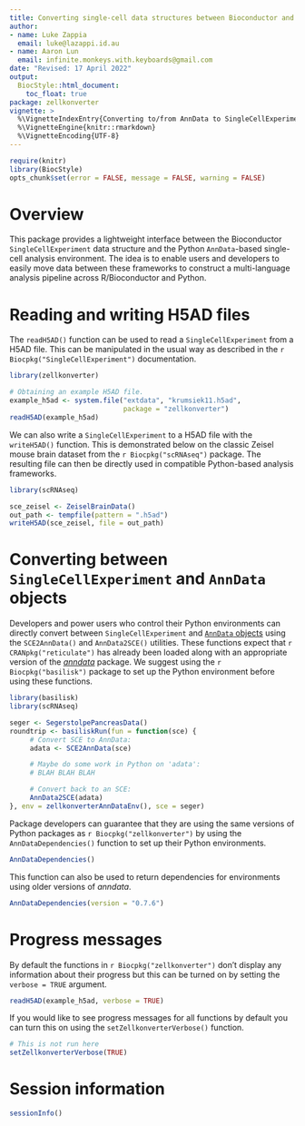 ```yaml
---
title: Converting single-cell data structures between Bioconductor and Python
author: 
- name: Luke Zappia
  email: luke@lazappi.id.au
- name: Aaron Lun
  email: infinite.monkeys.with.keyboards@gmail.com
date: "Revised: 17 April 2022"
output:
  BiocStyle::html_document:
    toc_float: true
package: zellkonverter 
vignette: >
  %\VignetteIndexEntry{Converting to/from AnnData to SingleCellExperiments}
  %\VignetteEngine{knitr::rmarkdown}
  %\VignetteEncoding{UTF-8}    
---
```


```r
require(knitr)
library(BiocStyle)
opts_chunk$set(error = FALSE, message = FALSE, warning = FALSE)
```

Overview
========

This package provides a lightweight interface between the Bioconductor
`SingleCellExperiment` data structure and the Python `AnnData`-based single-cell
analysis environment. The idea is to enable users and developers to easily move
data between these frameworks to construct a multi-language analysis pipeline
across R/Bioconductor and Python.

Reading and writing H5AD files
==============================

The `readH5AD()` function can be used to read a `SingleCellExperiment` from a
H5AD file. This can be manipulated in the usual way as described in the
`r Biocpkg("SingleCellExperiment")` documentation.

```r
library(zellkonverter)

# Obtaining an example H5AD file.
example_h5ad <- system.file("extdata", "krumsiek11.h5ad",
                            package = "zellkonverter")
readH5AD(example_h5ad)
```

We can also write a `SingleCellExperiment` to a H5AD file with the
`writeH5AD()` function. This is demonstrated below on the classic Zeisel mouse
brain dataset from the `r Biocpkg("scRNAseq")` package. The resulting file can
then be directly used in compatible Python-based analysis frameworks.

```r
library(scRNAseq)

sce_zeisel <- ZeiselBrainData()
out_path <- tempfile(pattern = ".h5ad")
writeH5AD(sce_zeisel, file = out_path)
```

Converting between `SingleCellExperiment` and `AnnData` objects
===============================================================

Developers and power users who control their Python environments can directly
convert between `SingleCellExperiment` and
[`AnnData` objects](https://anndata.readthedocs.io/en/stable/) using the
`SCE2AnnData()` and `AnnData2SCE()` utilities. These functions expect that
`r CRANpkg("reticulate")` has already been loaded along with an appropriate
version of the [_anndata_](https://pypi.org/project/anndata/) package. We
suggest using the `r Biocpkg("basilisk")` package to set up the Python
environment before using these functions.

```r
library(basilisk)
library(scRNAseq)

seger <- SegerstolpePancreasData()
roundtrip <- basiliskRun(fun = function(sce) {
     # Convert SCE to AnnData:
     adata <- SCE2AnnData(sce)

     # Maybe do some work in Python on 'adata':
     # BLAH BLAH BLAH

     # Convert back to an SCE:
     AnnData2SCE(adata)
}, env = zellkonverterAnnDataEnv(), sce = seger)
```

Package developers can guarantee that they are using the same versions of Python
packages as `r Biocpkg("zellkonverter")` by using the `AnnDataDependencies()`
function to set up their Python environments.

```r
AnnDataDependencies()
```

This function can also be used to return dependencies for environments using
older versions of _anndata_.

```r
AnnDataDependencies(version = "0.7.6")
```

Progress messages
=================

By default the functions in `r Biocpkg("zellkonverter")` don't display any
information about their progress but this can be turned on by setting the
`verbose = TRUE` argument.

```r
readH5AD(example_h5ad, verbose = TRUE)
```

If you would like to see progress messages for all functions by default you can
turn this on using the `setZellkonverterVerbose()` function.

```r
# This is not run here 
setZellkonverterVerbose(TRUE)
```

Session information
===================

```r
sessionInfo()
```
